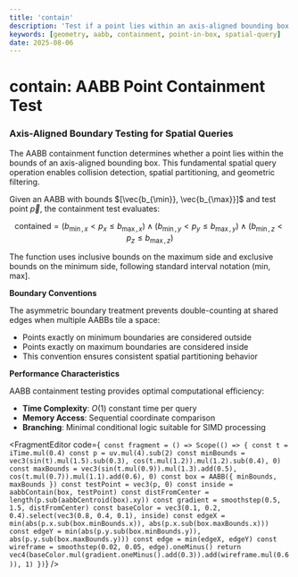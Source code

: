```yaml
---
title: 'contain'
description: 'Test if a point lies within an axis-aligned bounding box'
keywords: [geometry, aabb, containment, point-in-box, spatial-query]
date: 2025-08-06
---
```



# contain: AABB Point Containment Test

### Axis-Aligned Boundary Testing for Spatial Queries

The AABB containment function determines whether a point lies within the bounds of an axis-aligned bounding box. This fundamental spatial query operation enables collision detection, spatial partitioning, and geometric filtering.

Given an AABB with bounds $[\vec{b_{\min}}, \vec{b_{\max}}]$ and test point $\vec{p}$, the containment test evaluates:

$$\text{contained} = (b_{\min,x} < p_x \leq b_{\max,x}) \land (b_{\min,y} < p_y \leq b_{\max,y}) \land (b_{\min,z} < p_z \leq b_{\max,z})$$

The function uses inclusive bounds on the maximum side and exclusive bounds on the minimum side, following standard interval notation $(\text{min}, \text{max}]$.

**Boundary Conventions**

The asymmetric boundary treatment prevents double-counting at shared edges when multiple AABBs tile a space:

- Points exactly on minimum boundaries are considered outside
- Points exactly on maximum boundaries are considered inside
- This convention ensures consistent spatial partitioning behavior

**Performance Characteristics**

AABB containment testing provides optimal computational efficiency:

- **Time Complexity**: $O(1)$ constant time per query
- **Memory Access**: Sequential coordinate comparison
- **Branching**: Minimal conditional logic suitable for SIMD processing

<FragmentEditor
        code={`
const fragment = () => Scope(() => {
        const t = iTime.mul(0.4)
        const p = uv.mul(4).sub(2)
        const minBounds = vec3(sin(t).mul(1.5).sub(0.3), cos(t.mul(1.2)).mul(1.2).sub(0.4), 0)
        const maxBounds = vec3(sin(t.mul(0.9)).mul(1.3).add(0.5), cos(t.mul(0.7)).mul(1.1).add(0.6), 0)
        const box = AABB({ minBounds, maxBounds })
        const testPoint = vec3(p, 0)
        const inside = aabbContain(box, testPoint)
        const distFromCenter = length(p.sub(aabbCentroid(box).xy))
        const gradient = smoothstep(0.5, 1.5, distFromCenter)
        const baseColor = vec3(0.1, 0.2, 0.4).select(vec3(0.8, 0.4, 0.1), inside)
        const edgeX = min(abs(p.x.sub(box.minBounds.x)), abs(p.x.sub(box.maxBounds.x)))
        const edgeY = min(abs(p.y.sub(box.minBounds.y)), abs(p.y.sub(box.maxBounds.y)))
        const edge = min(edgeX, edgeY)
        const wireframe = smoothstep(0.02, 0.05, edge).oneMinus()
        return vec4(baseColor.mul(gradient.oneMinus().add(0.3)).add(wireframe.mul(0.6)), 1)
})`}
/>

